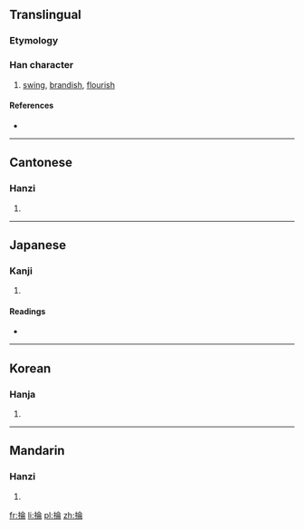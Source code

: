 {{also|抡}}
==Translingual==

===Etymology===
{{Han compound|手|侖|c1=s|c2=p|t1=hand|ls=psc}}

===Han character===
{{Han char|rn=64|rad=手|as=08|sn=11|four=5802<sub>7</sub>|canj=手人一月 (QOMB)}}

# [[swing]], [[brandish]], [[flourish]]

====References====
* {{Han ref|kx=0436.150|dkj=12238|dj=0786.010|hdz=31900.070|uh=6384|ud=25476|bh=B1C1|bd=45505}}

----

==Cantonese==

===Hanzi===
{{yue-hanzi|jyut=|y=leun4|sim=抡}}

# {{defn|Cantonese|sort=手08}}

----

==Japanese==

===Kanji===
{{ja-kanji|grade=|rs=手08}}

# {{defn|Japanese|sort=手08}}

====Readings====
* {{ja-readings|on=[[ろん]] (ron), [[りん]] (rin)|kun=[[えらぶ]] (erabu)}}

----

==Korean==

===Hanja===
{{ko-hanja|hangeul=륜>윤|eumhun=|rv=ryun>yun|mr=ryun>yun|y=lyun>yun}}

# {{defn|Korean|sort=手08}}

----

==Mandarin==

===Hanzi===
{{cmn-hanzi|sim=抡|pin=[[lūn]] ([[lun1]]), [[lún]] ([[lun2]])|wg=lun<sup>1</sup>, lun<sup>2</sup>}}

# {{defn|Mandarin|sort=手08}}

[[fr:掄]]
[[li:掄]]
[[pl:掄]]
[[zh:掄]]